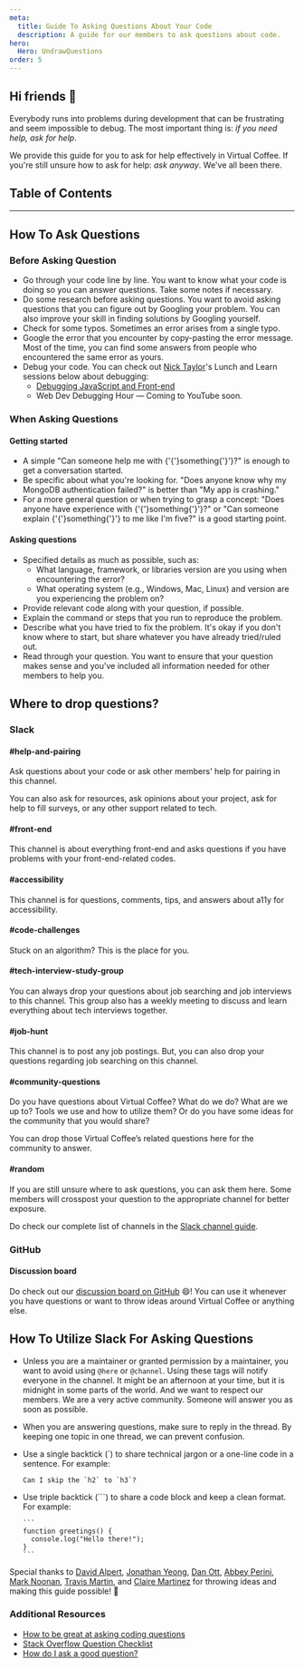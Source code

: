 ```yaml
---
meta:
  title: Guide To Asking Questions About Your Code
  description: A guide for our members to ask questions about code.
hero:
  Hero: UndrawQuestions
order: 5
---
```



<TextContainer background="light" showBackToTopLink={false}>

## Hi friends 👋

<LeadText>

Everybody runs into problems during development that can be frustrating and seem impossible to debug. The most important thing is: _if you need help, ask for help_.

We provide this guide for you to ask for help effectively in Virtual Coffee. If you're still unsure how to ask for help: _ask anyway_. We've all been there.

</LeadText>

</TextContainer>

## Table of Contents

<TextContainer showBackToTopLink={false}>

---

## How To Ask Questions

### Before Asking Question

- Go through your code line by line.
  You want to know what your code is doing so you can answer questions. Take some notes if necessary.
- Do some research before asking questions.
  You want to avoid asking questions that you can figure out by Googling your problem. You can also improve your skill in finding solutions by Googling yourself.
- Check for some typos.
  Sometimes an error arises from a single typo.
- Google the error that you encounter by copy-pasting the error message.
  Most of the time, you can find some answers from people who encountered the same error as yours.
- Debug your code. You can check out [Nick Taylor](https://github.com/nickytonline)'s Lunch and Learn sessions below about debugging:
  - [Debugging JavaScript and Front-end](https://www.youtube.com/watch?v=I9A0Pifn0Uw)
  - Web Dev Debugging Hour — Coming to YouTube soon.

### When Asking Questions

#### Getting started

- A simple "Can someone help me with {'{'}something{'}'}?" is enough to get a conversation started.
- Be specific about what you're looking for.
  "Does anyone know why my MongoDB authentication failed?" is better than "My app is crashing."
- For a more general question or when trying to grasp a concept:
  "Does anyone have experience with {'{'}something{'}'}?" or "Can someone explain {'{'}something{'}'} to me like I'm five?" is a good starting point.

#### Asking questions

- Specified details as much as possible, such as:
  - What language, framework, or libraries version are you using when encountering the error?
  - What operating system (e.g., Windows, Mac, Linux) and version are you experiencing the problem on?
- Provide relevant code along with your question, if possible.
- Explain the command or steps that you run to reproduce the problem.
- Describe what you have tried to fix the problem. It's okay if you don't know where to start, but share whatever you have already tried/ruled out.
- Read through your question. You want to ensure that your question makes sense and you've included all information needed for other members to help you.

</TextContainer>

<TextContainer>

## Where to drop questions?

### Slack

#### #help-and-pairing

Ask questions about your code or ask other members' help for pairing in this channel.

You can also ask for resources, ask opinions about your project, ask for help to fill surveys, or any other support related to tech.

#### #front-end

This channel is about everything front-end and asks questions if you have problems with your front-end-related codes.

#### #accessibility

This channel is for questions, comments, tips, and answers about a11y for accessibility.

#### #code-challenges

Stuck on an algorithm? This is the place for you.

#### #tech-interview-study-group

You can always drop your questions about job searching and job interviews to this channel. This group also has a weekly meeting to discuss and learn everything about tech interviews together.

#### #job-hunt

This channel is to post any job postings. But, you can also drop your questions regarding job searching on this channel.

#### #community-questions

Do you have questions about Virtual Coffee? What do we do? What are we up to? Tools we use and how to utilize them?
Or do you have some ideas for the community that you would share?

You can drop those Virtual Coffee’s related questions here for the community to answer.

#### #random

If you are still unsure where to ask questions, you can ask them here. Some members will crosspost your question to the appropriate channel for better exposure.

Do check our complete list of channels in the [Slack channel guide](/resources/virtual-coffee/slack-channel-guide/).

### GitHub

#### Discussion board

Do check out our [discussion board on GitHub](https://github.com/Virtual-Coffee/virtualcoffee.io/discussions) 😄! You can use it whenever you have questions or want to throw ideas around Virtual Coffee or anything else.

</TextContainer>

<TextContainer>

## How To Utilize Slack For Asking Questions

- Unless you are a maintainer or granted permission by a maintainer, you want to avoid using `@here` or `@channel`.
  Using these tags will notify everyone in the channel. It might be an afternoon at your time, but it is midnight in some parts of the world. And we want to respect our members. We are a very active community. Someone will answer you as soon as possible.
- When you are answering questions, make sure to reply in the thread.
  By keeping one topic in one thread, we can prevent confusion.
- Use a single backtick (`) to share technical jargon or a one-line code in a sentence.
  For example:

  ```text
  Can I skip the `h2` to `h3`?
  ```

- Use triple backtick (```) to share a code block and keep a clean format.
  For example:

  ````
  ```
  function greetings() {
    console.log("Hello there!");
  }
  ```
  ````

</TextContainer>

<TextContainer background="light">

Special thanks to [David Alpert](https://github.com/davidalpert), [Jonathan Yeong](https://github.com/jonathanyeong), [Dan Ott](https://github.com/danieltott), [Abbey Perini](https://github.com/abbeyperini), [Mark Noonan](https://github.com/marktnoonan), [Travis Martin](https://github.com/LincolnFleet), and [Claire Martinez](https://github.com/Claire) for throwing ideas and making this guide possible! 💙

### Additional Resources

- [How to be great at asking coding questions](https://medium.com/@gordon_zhu/how-to-be-great-at-asking-questions-e37be04d0603)
- [Stack Overflow Question Checklist](https://codeblog.jonskeet.uk/2012/11/24/stack-overflow-question-checklist/)
- [How do I ask a good question?](https://stackoverflow.com/help/how-to-ask)

</TextContainer>
